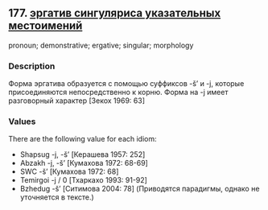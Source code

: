 ## 177. <a href =  'https://agricolamz.github.io/The_Circassian_Isoglosses_Database/177.html'>эргатив сингуляриса указательных местоимений</a>
pronoun; demonstrative; ergative; singular; morphology

### Description

Форма эргатива образуется с помощью суффиксов -š' и -j, которые присоединяются непосредственно к корню. Форма на -j имеет разговорный характер [Зекох 1969: 63]

### Values
There are the following value for each idiom:

* Shapsug  -j, -š’ [Керашева 1957: 252] 
* Abzakh  -j, -š’ [Кумахова 1972: 68-69] 
* SWC  -š’ [Кумахова 1972: 68] 
* Temirgoi  -j / 0 [Тхаркахо 1993: 91-92] 
* Bzhedug  -š' [Ситимова 2004: 78] (Приводятся парадигмы, однако не уточняется в тексте.)

